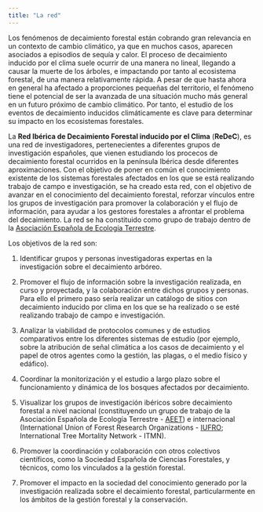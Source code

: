 ```yaml
---
title: "La red"
---
```


Los fenómenos de decaimiento forestal están cobrando gran relevancia en un contexto de cambio climático, ya que en muchos casos, aparecen asociados a episodios de sequía y calor. El proceso de decaimiento inducido por el clima suele ocurrir de una manera no lineal, llegando a causar la muerte de los árboles, e impactando por tanto al ecosistema forestal, de una manera relativamente rápida. A pesar de que hasta ahora en general ha afectado a proporciones pequeñas del territorio, el fenómeno tiene el potencial de ser la avanzada de una situación mucho más general en un futuro próximo de cambio climático. Por tanto, el estudio de los eventos de decaimiento inducidos climáticamente es clave para determinar su impacto en los ecosistemas forestales.

La **Red Ibérica de Decaimiento Forestal inducido por el Clima** (**ReDeC**), es una red de investigadores, pertenecientes a diferentes grupos de investigación españoles, que vienen estudiando los procecos de decaimiento forestal ocurridos en la península Ibérica desde diferentes aproximaciones. Con el objetivo de poner en común el conocimiento existente de los sistemas forestales afectados en los que se está realizando trabajo de campo e investigación, se ha creado esta red, con el objetivo de avanzar en el conocimiento del decaimiento forestal, reforzar vínculos entre los grupos de investigación para promover la colaboración y el flujo de información, para ayudar a los gestores forestales a afrontar el problema del decaimiento. La red se ha constituido como grupo de trabajo dentro de la [Asociación Española de Ecología Terrestre](https://www.aeet.org/). 

Los objetivos de la red son: 

1) Identificar grupos y personas investigadoras expertas en la investigación sobre el decaimiento arbóreo. 

2) Promover el flujo de información sobre la investigación realizada, en curso y proyectada, y la colaboración entre dichos grupos y personas. Para ello el primero paso sería realizar un catálogo de sitios con decaimiento inducido por clima en los que se ha realizado o se esté realizando trabajo de campo e investigación.

3) Analizar la viabilidad de protocolos comunes y de estudios comparativos entre los diferentes sistemas de estudio (por ejemplo, sobre la atribución de señal climática a los casos de decaimiento y el papel de otros agentes como la gestión, las plagas, o el medio físico y edáfico).

4) Coordinar la monitorización y el estudio a largo plazo sobre el funcionamiento y dinámica de los bosques afectados por decaimiento.

5) Visualizar los grupos de investigación ibéricos sobre decaimiento forestal a nivel nacional (constituyendo un grupo de trabajo de la Asociación Española de Ecología Terrestre - [AEET](https://www.aeet.org/)) e internacional (International Union of Forest Research Organizations - [IUFRO](https://www.iufro.org/); International Tree Mortality Network - ITMN).

6) Promover la coordinación y colaboración con otros colectivos científicos, como la Sociedad Española de Ciencias Forestales, y técnicos, como los vinculados a la gestión forestal.

7) Promover el impacto en la sociedad del conocimiento generado por la investigación realizada sobre el decaimiento forestal, particularmente en los ámbitos de la gestión forestal y la conservación.
